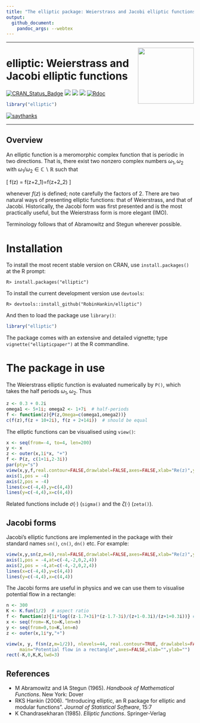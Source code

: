 ```yaml
---
title: "The elliptic package: Weierstrass and Jacobi elliptic functions in R"
output:
  github_document:
    pandoc_args: --webtex
---
```

---

<!-- README.md is generated from README.Rmd. Please edit that file -->


<img src="man/figures/elliptic.png" width = "150" align="right" />

# elliptic: Weierstrass and Jacobi elliptic functions


[![CRAN_Status_Badge](https://www.r-pkg.org/badges/version/elliptic?color=green)](https://cran.r-project.org/package=elliptic)
![](https://cranlogs.r-pkg.org/badges/grand-total/elliptic?color=green)
![](https://cranlogs.r-pkg.org/badges/elliptic?color=green)
![](https://cranlogs.r-pkg.org/badges/last-week/elliptic?color=green)
[![Rdoc](https://www.rdocumentation.org/badges/version/elliptic)](http://www.rdocumentation.org/packages/elliptic)


```r
library("elliptic")
```

[![saythanks](https://img.shields.io/badge/say-thanks-ff69b4.svg)](https://saythanks.io/to/RobinHankin)

----


## Overview

An elliptic function is a meromorphic complex function that is
periodic in two directions.  That is, there exist two nonzero complex
numbers $\omega_1,\omega_2$ with
$\omega_1/\omega_2\in\mathbb{C}\backslash\mathbb{R}$ such that

\[
f(z) = f(z+2\omega_1)=f(z+2\omega_2)
\]

whenever $f(z)$ is defined; note carefully the factors of 2.  There
are two natural ways of presenting elliptic functions: that of
Weierstrass, and that of Jacobi.  Historically, the Jacobi form was
first presented and is the most practically useful, but the
Weierstrass form is more elegant (IMO).

Terminology follows that of Abramowitz and Stegun wherever possible.

# Installation

To install the most recent stable version on CRAN, use
`install.packages()` at the R prompt:

```
R> install.packages("elliptic")
```


To install the current development version use `devtools`:

```
R> devtools::install_github("RobinHankin/elliptic")
```

And then to load the package use `library()`:


```r
library("elliptic")
```

The package comes with an extensive and detailed vignette; type 
`vignette("ellipticpaper")` at the R commandline.

# The package in use

The Weierstrass elliptic function is evaluated numerically by
`P()`, which takes the half periods $\omega_1,\omega_2$.  Thus


```r
z <- 0.3 + 0.2i
omega1 <- 5+1i; omega2 <- 1+7i  # half-periods
f <- function(z){P(z,Omega=c(omega1,omega2))}
c(f(z),f(z + 10+2i), f(z + 2+14i))  # should be equal
```

The elliptic functions can  be visualised using `view()`:

```r
x <- seq(from=-4, to=4, len=200)
y <- x
z <- outer(x,1i*x, "+")
f <- P(z, c(1+1i,2-3i))
par(pty="s")
view(x,y,f,real.contour=FALSE,drawlabel=FALSE,axes=FALSE,xlab="Re(z)",ylab="Im(z)", main="P(z,1+i,2-3i)")
axis(1,pos = -4)
axis(2,pos = -4)
lines(x=c(-4,4),y=c(4,4))
lines(y=c(-4,4),x=c(4,4))
```


Related functions include $\sigma(\cdot)$ (`sigma()` and the
$\zeta(\cdot)$ (`zeta()`).


## Jacobi forms

Jacobi's elliptic functions are implemented in the package with their
standard names `sn()`, `cn()`, `dn()` etc.  For example:


```r
view(x,y,sn(z,m=6),real=FALSE,drawlabel=FALSE,axes=FALSE,xlab="Re(z)",ylab="Im(z)", main="The Jacobi sn() function")
axis(1,pos = -4,at=c(-4,-2,0,2,4))
axis(2,pos = -4,at=c(-4,-2,0,2,4))
lines(x=c(-4,4),y=c(4,4))
lines(y=c(-4,4),x=c(4,4))
```

The Jacobi forms are useful in physics and we can use them to visualise potential flow in a rectangle:

```r
n <- 300
K <- K.fun(1/2)  # aspect ratio
f <- function(z){1i*log((z-1.7+3i)*(z-1.7-3i)/(z+1-0.3i)/(z+1+0.3i))} # position of source and sink
x <- seq(from=-K,to=K,len=n)
y <- seq(from=0,to=K,len=n)
z <- outer(x,1i*y,"+")

view(x, y, f(sn(z,m=1/2)), nlevels=44, real.contour=TRUE, drawlabels=FALSE,
     main="Potential flow in a rectangle",axes=FALSE,xlab="",ylab="")
rect(-K,0,K,K,lwd=3)
```


## References

* M Abramowitz and IA Stegun (1965).  _Handbook of Mathematical Functions_.  New York: Dover
* RKS Hankin (2006). "Introducing elliptic, an R package for elliptic and modular functions".  _Journal of Statistical Software_, 15:7
* K Chandrasekharan (1985). _Elliptic functions_.  Springer-Verlag

